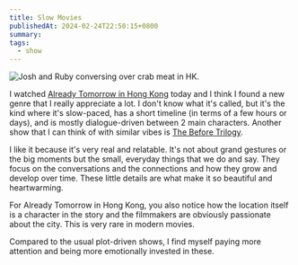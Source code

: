 ```yaml
---
title: Slow Movies
publishedAt: 2024-02-24T22:50:15+0800
summary: 
tags:
  - show
---
```


<Image src='/images/already-tomorrow-in-hong-kong.png' alt='Josh and Ruby conversing over crab meat in HK.'/>

I watched [Already Tomorrow in Hong Kong](https://www.imdb.com/title/tt3700804/) today and I think I found a new genre that I really appreciate a lot. I don't know what it's called, but it's the kind where it's slow-paced, has a short timeline (in terms of a few hours or days), and is mostly dialogue-driven between 2 main characters. Another show that I can think of with similar vibes is [The Before Trilogy](https://www.imdb.com/news/ni60834705/).

I like it because it's very real and relatable. It's not about grand gestures or the big moments but the small, everyday things that we do and say. They focus on the conversations and the connections and how they grow and develop over time. These little details are what make it so beautiful and heartwarming. 

For Already Tomorrow in Hong Kong, you also notice how the location itself is a character in the story and the filmmakers are obviously passionate about the city. This is very rare in modern movies.

Compared to the usual plot-driven shows, I find myself paying more attention and being more emotionally invested in these.